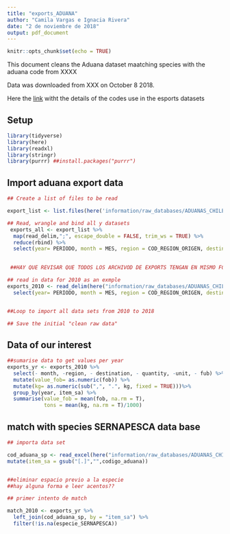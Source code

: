 ```yaml
---
title: "exports_ADUANA"
author: "Camila Vargas e Ignacia Rivera"
date: "2 de noviembre de 2018"
output: pdf_document
---
```


```r
knitr::opts_chunk$set(echo = TRUE)
```

This document cleans the Aduana dataset maatching species with the aduana code from XXXX


Data was downloaded from XXX on October 8 2018.

Here the [link](http://www.aduana.cl/aduana/site/artic/20080218/pags/20080218165942.html#vtxt_cuerpo_T47) witht the details of the codes use in the esports datasets

## Setup
```r
library(tidyverse)
library(here)
library(readxl)
library(stringr)
library(purrr) ##install.packages("purrr")
```



## Import aduana export data

```r

## Create a list of files to be read

export_list <- list.files(here('information/raw_databases/ADUANAS_CHILE/exports'), pattern= 'exports_20.*.csv', full.names = TRUE)

## Read, wrangle and bind all y datasets
 exports_all <- export_list %>% 
  map(read_delim,";", escape_double = FALSE, trim_ws = TRUE) %>% 
  reduce(rbind) %>% 
  select(year= PERIODO, month = MES, region = COD_REGION_ORIGEN, destination = COD_PAIS_DESTINO, item_sa =ITEM_SA, fob = FOB_US_DUSLEG, fub = FUB_US_IVV, kg = PESO_BRUTO_KG, quantity = CANTIDAD_MERCANCIA, unit = COD_UNIDAD_MEDIDA)

 
 ##HAY QUE REVISAR QUE TODOS LOS ARCHIVOD DE EXPORTS TENGAN EN MISMO FORMATO!!!!

## read in data for 2010 as an exmple
exports_2010 <- read_delim(here("information/raw_databases/ADUANAS_CHILE/exports/exports_2010.csv"), ";", escape_double = FALSE, trim_ws = TRUE) %>% 
  select(year= PERIODO, month = MES, region = COD_REGION_ORIGEN, destination = COD_PAIS_DESTINO, item_sa =ITEM_SA, fob = FOB_US_DUSLEG, fub = FUB_US_IVV, kg = PESO_BRUTO_KG, quantity = CANTIDAD_MERCANCIA, unit = COD_UNIDAD_MEDIDA)


##Loop to import all data sets from 2010 to 2018

## Save the initial "clean raw data"

```

## Data of our interest

```r

##sumarise data to get values per year
exports_yr <- exports_2010 %>% 
  select(- month, -region, - destination, - quantity, -unit, - fub) %>% 
  mutate(value_fob= as.numeric(fob)) %>% 
  mutate(kg= as.numeric(sub(",", ".", kg, fixed = TRUE)))%>% 
  group_by(year, item_sa) %>% 
  summarise(value_fob = mean(fob, na.rm = T),
            tons = mean(kg, na.rm = T)/1000)

```

## match with species SERNAPESCA data base

```r
## importa data set

cod_aduana_sp <- read_excel(here("information/raw_databases/ADUANAS_CHILE/arancel_aduanero_nomenclatura/arancel_aduanero_2017/codigos_aduana_por_especie_2017.xlsx"), sheet = "Hoja1", range = "A1:G573") %>%  ##cambiar rango cuando base de datos este completa
mutate(item_sa = gsub("[.]","",codigo_aduana))


##eliminar espacio previo a la especie
##hay alguna forma e leer acentos??

```

```r
## primer intento de match

match_2010 <- exports_yr %>% 
  left_join(cod_aduana_sp, by = "item_sa") %>% 
  filter(!is.na(especie_SERNAPESCA))


```






